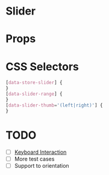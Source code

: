 
# Slider

<Canvas>
  <Story id="molecules-slider--slider" />
</Canvas>

# Props

<ArgsTable of={Slider} />

# CSS Selectors

```css
[data-store-slider] {
}
[data-slider-range] {
}
[data-slider-thumb='(left|right)'] {
}
```

# TODO

- [ ] [Keyboard Interaction](https://www.w3.org/TR/wai-aria-practices-1.2/#slidertwothumb_kbd_interaction)
- [ ] More test cases
- [ ] Support to orientation
